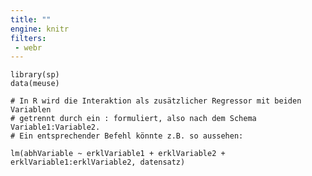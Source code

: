```yaml
---
title: ""
engine: knitr
filters:
 - webr
---
```



```webr-r
library(sp)
data(meuse)

# In R wird die Interaktion als zusätzlicher Regressor mit beiden Variablen 
# getrennt durch ein : formuliert, also nach dem Schema Variable1:Variable2. 
# Ein entsprechender Befehl könnte z.B. so aussehen:

lm(abhVariable ~ erklVariable1 + erklVariable2 + erklVariable1:erklVariable2, datensatz)


```

